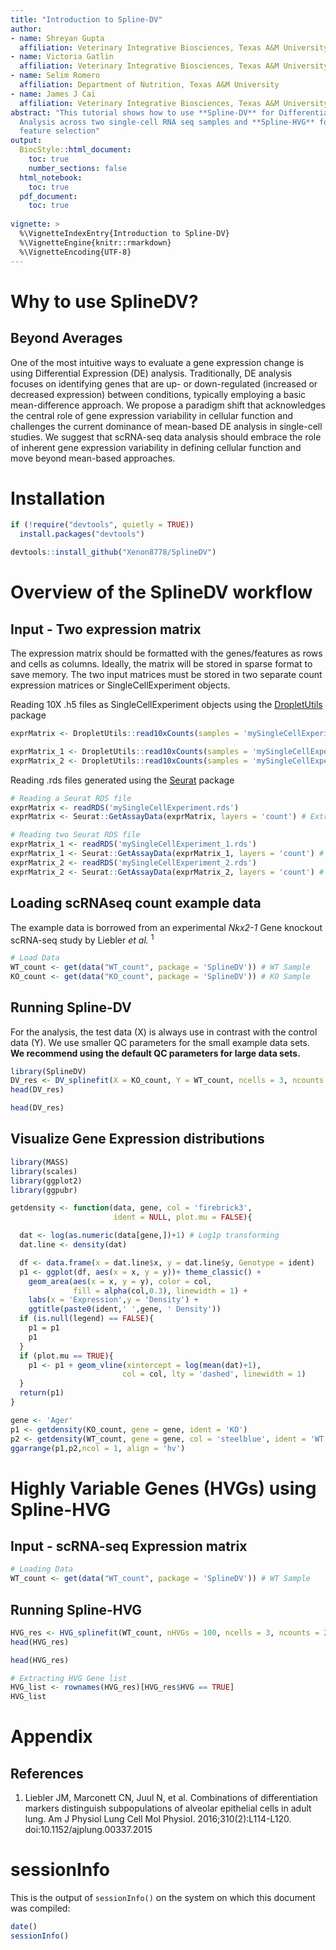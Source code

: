 ---
title: "Introduction to Spline-DV"
author: 
- name: Shreyan Gupta
  affiliation: Veterinary Integrative Biosciences, Texas A&M University
- name: Victoria Gatlin
  affiliation: Veterinary Integrative Biosciences, Texas A&M University
- name: Selim Romero
  affiliation: Department of Nutrition, Texas A&M University
- name: James J Cai
  affiliation: Veterinary Integrative Biosciences, Texas A&M University
abstract: "This tutorial shows how to use **Spline-DV** for Differential Variability
  Analysis across two single-cell RNA seq samples and **Spline-HVG** for highly variable
  feature selection"
output:
  BiocStyle::html_document:
    toc: true
    number_sections: false
  html_notebook:
    toc: true
  pdf_document:
    toc: true
    
vignette: >
  %\VignetteIndexEntry{Introduction to Spline-DV}
  %\VignetteEngine{knitr::rmarkdown}
  %\VignetteEncoding{UTF-8}
---

# Why to use SplineDV? 
## Beyond Averages
One of the most intuitive ways to evaluate a gene expression change is using Differential Expression (DE) analysis. Traditionally, DE analysis focuses on identifying genes that are up- or down-regulated (increased or decreased expression) between conditions, typically employing a basic mean-difference approach. We propose a paradigm shift that acknowledges the central role of gene expression variability in cellular function and challenges the current dominance of mean-based DE analysis in single-cell studies. We suggest that scRNA-seq data analysis should embrace the role of inherent gene expression variability in defining cellular function and move beyond mean-based approaches. 

# Installation
```{r Installation, eval=FALSE}
if (!require("devtools", quietly = TRUE))
  install.packages("devtools")

devtools::install_github("Xenon8778/SplineDV")
```

# Overview of the SplineDV workflow 
## Input - Two expression matrix 
The expression matrix should be formatted with the genes/features as rows and cells as columns. Ideally, the matrix will be stored in sparse format to save memory.
The two input matrices must be stored in two separate count expression matrices or SingleCellExperiment objects.

Reading 10X .h5 files as SingleCellExperiment objects using the [DropletUtils](https://bioconductor.org/packages/release/bioc/html/DropletUtils.html) package
```{r loadingSingleExprMat2, eval=FALSE}
exprMatrix <- DropletUtils::read10xCounts(samples = 'mySingleCellExperiment.h5', type = 'HDF5')

exprMatrix_1 <- DropletUtils::read10xCounts(samples = 'mySingleCellExperiment_1.h5', type = 'HDF5')
exprMatrix_2 <- DropletUtils::read10xCounts(samples = 'mySingleCellExperiment_2.h5', type = 'HDF5')
```

Reading .rds files generated using the [Seurat](https://satijalab.org/seurat/) package
```{r loadingSeurat1, eval=FALSE}
# Reading a Seurat RDS file
exprMatrix <- readRDS('mySingleCellExperiment.rds')
exprMatrix <- Seurat::GetAssayData(exprMatrix, layers = 'count') # Extract counts

# Reading two Seurat RDS file
exprMatrix_1 <- readRDS('mySingleCellExperiment_1.rds')
exprMatrix_1 <- Seurat::GetAssayData(exprMatrix_1, layers = 'count') # Extract counts
exprMatrix_2 <- readRDS('mySingleCellExperiment_2.rds')
exprMatrix_2 <- Seurat::GetAssayData(exprMatrix_2, layers = 'count') # Extract counts
```


## Loading scRNAseq count example data
The example data is borrowed from an experimental *Nkx2-1* Gene knockout scRNA-seq study by Liebler *et al.* ^1^

```{r loadingExampledata}
# Load Data
WT_count <- get(data("WT_count", package = 'SplineDV')) # WT Sample
KO_count <- get(data("KO_count", package = 'SplineDV')) # KO Sample
```

## Running Spline-DV
For the analysis, the test data (X) is always use in contrast with the control data (Y). We use smaller QC parameters for the small example data sets. **We recommend using the default QC parameters for large data sets.**
```{r runSplineDV, results='hide'}
library(SplineDV)
DV_res <- DV_splinefit(X = KO_count, Y = WT_count, ncells = 3, ncounts = 200)
head(DV_res)
```

```{r showResults, echo=FALSE}
head(DV_res)
```

## Visualize Gene Expression distributions

```{r}
library(MASS)
library(scales)
library(ggplot2)
library(ggpubr)

getdensity <- function(data, gene, col = 'firebrick3',
                       ident = NULL, plot.mu = FALSE){

  dat <- log(as.numeric(data[gene,])+1) # Log1p transforming
  dat.line <- density(dat)

  df <- data.frame(x = dat.line$x, y = dat.line$y, Genotype = ident)
  p1 <- ggplot(df, aes(x = x, y = y))+ theme_classic() +
    geom_area(aes(x = x, y = y), color = col,
              fill = alpha(col,0.3), linewidth = 1) +
    labs(x = 'Expression',y = 'Density') +
    ggtitle(paste0(ident,' ',gene, ' Density'))
  if (is.null(legend) == FALSE){
    p1 = p1
    p1
  }
  if (plot.mu == TRUE){
    p1 <- p1 + geom_vline(xintercept = log(mean(dat)+1),
                         col = col, lty = 'dashed', linewidth = 1)
  }
  return(p1)
}

gene <- 'Ager'
p1 <- getdensity(KO_count, gene = gene, ident = 'KO')
p2 <- getdensity(WT_count, gene = gene, col = 'steelblue', ident = 'WT')
ggarrange(p1,p2,ncol = 1, align = 'hv')
```

 
# Highly Variable Genes (HVGs) using Spline-HVG 
## Input - scRNA-seq Expression matrix 
```{r}
# Loading Data
WT_count <- get(data("WT_count", package = 'SplineDV')) # WT Sample
```
## Running Spline-HVG
```{r runSplineHVG, results='hide'}
HVG_res <- HVG_splinefit(WT_count, nHVGs = 100, ncells = 3, ncounts = 200)
head(HVG_res)
```

```{r showHVGResults, echo=FALSE}
head(HVG_res)
```

```{r showHVGList}
# Extracting HVG Gene list
HVG_list <- rownames(HVG_res)[HVG_res$HVG == TRUE]
HVG_list
```

# Appendix
## References
1. Liebler JM, Marconett CN, Juul N, et al. Combinations of differentiation markers distinguish subpopulations of alveolar epithelial cells in adult lung. Am J Physiol Lung Cell Mol Physiol. 2016;310(2):L114-L120. doi:10.1152/ajplung.00337.2015

# sessionInfo
This is the output of `sessionInfo()` on the system on which this document was compiled:
```{r}
date()
sessionInfo()
```
